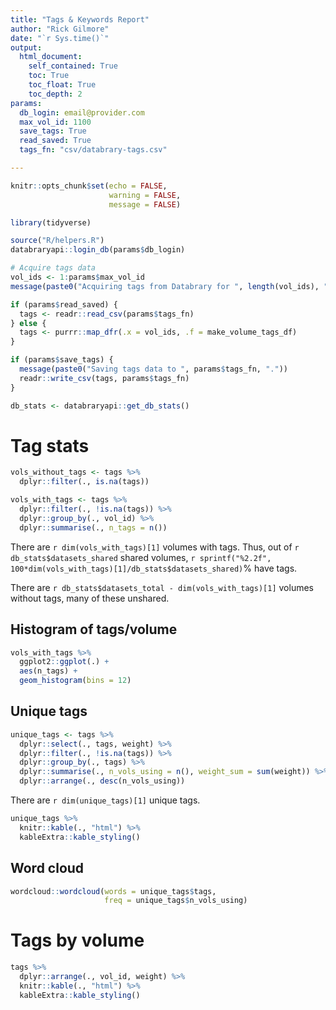 ```yaml
---
title: "Tags & Keywords Report"
author: "Rick Gilmore"
date: "`r Sys.time()`"
output: 
  html_document:
    self_contained: True
    toc: True
    toc_float: True
    toc_depth: 2
params:
  db_login: email@provider.com
  max_vol_id: 1100
  save_tags: True
  read_saved: True
  tags_fn: "csv/databrary-tags.csv"

---
```


```r
knitr::opts_chunk$set(echo = FALSE,
                      warning = FALSE,
                      message = FALSE)

library(tidyverse)

source("R/helpers.R")
databraryapi::login_db(params$db_login)
```

```r
# Acquire tags data
vol_ids <- 1:params$max_vol_id
message(paste0("Acquiring tags from Databrary for ", length(vol_ids), " volumes."))

if (params$read_saved) {
  tags <- readr::read_csv(params$tags_fn)
} else {
  tags <- purrr::map_dfr(.x = vol_ids, .f = make_volume_tags_df)
}

if (params$save_tags) {
  message(paste0("Saving tags data to ", params$tags_fn, "."))
  readr::write_csv(tags, params$tags_fn)
}

db_stats <- databraryapi::get_db_stats()
```

# Tag stats

```r
vols_without_tags <- tags %>%
  dplyr::filter(., is.na(tags))

vols_with_tags <- tags %>%
  dplyr::filter(., !is.na(tags)) %>%
  dplyr::group_by(., vol_id) %>%
  dplyr::summarise(., n_tags = n())
```
There are `r dim(vols_with_tags)[1]` volumes with tags.
Thus, out of `r db_stats$datasets_shared` shared volumes, `r sprintf("%2.2f", 100*dim(vols_with_tags)[1]/db_stats$datasets_shared)`\% have tags.

There are `r db_stats$datasets_total - dim(vols_with_tags)[1]` volumes without tags, many of these unshared.

## Histogram of tags/volume

```r
vols_with_tags %>%
  ggplot2::ggplot(.) +
  aes(n_tags) +
  geom_histogram(bins = 12)
```

## Unique tags

```r
unique_tags <- tags %>%
  dplyr::select(., tags, weight) %>%
  dplyr::filter(., !is.na(tags)) %>%
  dplyr::group_by(., tags) %>%
  dplyr::summarise(., n_vols_using = n(), weight_sum = sum(weight)) %>%
  dplyr::arrange(., desc(n_vols_using))
```

There are `r dim(unique_tags)[1]` unique tags.

```r
unique_tags %>%
  knitr::kable(., "html") %>%
  kableExtra::kable_styling()
```

## Word cloud

```r
wordcloud::wordcloud(words = unique_tags$tags, 
                     freq = unique_tags$n_vols_using)
```

# Tags by volume

```r
tags %>% 
  dplyr::arrange(., vol_id, weight) %>%
  knitr::kable(., "html") %>%
  kableExtra::kable_styling()
```
